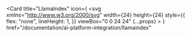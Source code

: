 <Card
  title="LlamaIndex"
  icon={
    <svg
      xmlns="http://www.w3.org/2000/svg"
      width={24}
      height={24}
      style={{
        flex: "none",
        lineHeight: 1,
      }}
      viewBox="0 0 24 24"
      {...props}
    >
      <title>{"LlamaIndex"}</title>
      <path
        fill="url(#llamaindex-gradient)"
        d="M15.855 17.122c-2.092.924-4.358.545-5.23.24 0 .21-.01.857-.048 1.78-.038.924-.332 1.507-.475 1.684.016.577.029 1.837-.047 2.26a1.93 1.93 0 0 1-.476.914H8.295c.114-.577.555-.946.761-1.058.114-1.193-.11-2.229-.238-2.597-.126.449-.437 1.49-.665 2.068a6.418 6.418 0 0 1-.713 1.299h-.951c-.048-.578.27-.77.475-.77.095-.177.323-.731.476-1.54.152-.807-.064-2.324-.19-2.981v-2.068c-1.522-.818-2.092-1.636-2.473-2.55-.304-.73-.222-1.843-.142-2.308-.096-.176-.373-.625-.476-1.25-.142-.866-.063-1.491 0-1.828-.095-.096-.285-.587-.285-1.78 0-1.192.349-1.811.523-1.972v-.529c-.666-.048-1.331-.336-1.712-.721-.38-.385-.095-.962.143-1.154.238-.193.475-.049.808-.145.333-.096.618-.192.76-.48C4.512 1.403 4.287.448 4.16 0c.57.077.935.577 1.046.818V0c.713.337 1.997 1.154 2.425 2.934.342 1.424.586 4.409.665 5.723 1.823.016 4.137-.26 6.229.193 1.901.412 2.757 1.25 3.755 1.25.999 0 1.57-.577 2.282-.096.714.481 1.094 1.828.999 2.838-.076.808-.697 1.074-.998 1.106-.38 1.27 0 2.485.237 2.934v1.827c.111.16.333.655.333 1.347 0 .693-.222 1.154-.333 1.299.19 1.077-.08 2.18-.238 2.597h-1.283c.152-.385.412-.481.523-.481.228-1.193.063-2.293-.048-2.693-.722-.424-1.188-1.17-1.331-1.491.016.272-.029 1.029-.333 1.875-.304.847-.76 1.347-.95 1.491v1.01h-1.284c0-.615.348-.737.523-.721.222-.4.76-1.01.76-2.212 0-1.015-.713-1.492-1.236-2.405-.248-.434-.127-.978-.047-1.203z"
      />
      <defs>
        <linearGradient
          id="llamaindex-gradient"
          x1={4.021}
          x2={24.613}
          y1={2.02}
          y2={19.277}
          gradientUnits="userSpaceOnUse"
        >
          <stop offset={0.062} stopColor="#F6DCD9" />
          <stop offset={0.326} stopColor="#FFA5EA" />
          <stop offset={0.589} stopColor="#45DFF8" />
          <stop offset={1} stopColor="#BC8DEB" />
        </linearGradient>
      </defs>
    </svg>
  }
  href="/documentation/ai-platform-integration/llamaindex"
></Card> 